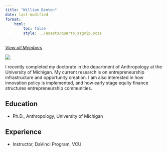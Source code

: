 ---
title: "William Benton"
date: last-modified
format:
    html:
        toc: false
        style: ../assets/quarto_ssgvip.scss
---
<a id="goback-btn" href="./index.html">
<i class="bi bi-arrow-left-circle">
View all Members
</i>
</a>

::: {.profile-wrap}

::: {.profile-bio}

::: {.profile-pic-frame}

::: {.profile-pic}

![](../assets/wbenton.jpg)

:::

:::


I recently completed my doctorate in the department of Anthropology at the University of Michigan. My current research is on entrepreneurship infrastructure and opportunity creation. I am also interested in how innovation policy is implemented, and how early stage equity finance structures entrepreneurship communities.

## Education

* <span class='item'>Ph.D., Anthropology, University of Michigan <span class='date'></span></span>

## Experience

* <span class='item'>Instructor, DaVinci Program, VCU <span class='date'></span></span>


:::
                   
:::

